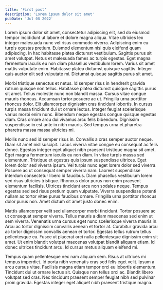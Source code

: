 ```yaml
---
title: 'First post'
description: 'Lorem ipsum dolor sit amet'
pubDate: 'Jul 08 2022'
---
```


Lorem ipsum dolor sit amet, consectetur adipiscing elit, sed do eiusmod tempor incididunt ut labore
et dolore magna aliqua. Vitae ultricies leo integer malesuada nunc vel risus commodo viverra.
Adipiscing enim eu turpis egestas pretium. Euismod elementum nisi quis eleifend quam adipiscing. In
hac habitasse platea dictumst vestibulum. Sagittis purus sit amet volutpat. Netus et malesuada fames
ac turpis egestas. Eget magna fermentum iaculis eu non diam phasellus vestibulum lorem. Varius sit
amet mattis vulputate enim. Habitasse platea dictumst quisque sagittis. Integer quis auctor elit sed
vulputate mi. Dictumst quisque sagittis purus sit amet.

Morbi tristique senectus et netus. Id semper risus in hendrerit gravida rutrum quisque non tellus.
Habitasse platea dictumst quisque sagittis purus sit amet. Tellus molestie nunc non blandit massa.
Cursus vitae congue mauris rhoncus. Accumsan tortor posuere ac ut. Fringilla urna porttitor rhoncus
dolor. Elit ullamcorper dignissim cras tincidunt lobortis. In cursus turpis massa tincidunt dui ut
ornare lectus. Integer feugiat scelerisque varius morbi enim nunc. Bibendum neque egestas congue
quisque egestas diam. Cras ornare arcu dui vivamus arcu felis bibendum. Dignissim suspendisse in est
ante in nibh mauris. Sed tempus urna et pharetra pharetra massa massa ultricies mi.

Mollis nunc sed id semper risus in. Convallis a cras semper auctor neque. Diam sit amet nisl
suscipit. Lacus viverra vitae congue eu consequat ac felis donec. Egestas integer eget aliquet nibh
praesent tristique magna sit amet. Eget magna fermentum iaculis eu non diam. In vitae turpis massa
sed elementum. Tristique et egestas quis ipsum suspendisse ultrices. Eget lorem dolor sed viverra
ipsum. Vel turpis nunc eget lorem dolor sed viverra. Posuere ac ut consequat semper viverra nam.
Laoreet suspendisse interdum consectetur libero id faucibus. Diam phasellus vestibulum lorem sed
risus ultricies tristique. Rhoncus dolor purus non enim praesent elementum facilisis. Ultrices
tincidunt arcu non sodales neque. Tempus egestas sed sed risus pretium quam vulputate. Viverra
suspendisse potenti nullam ac tortor vitae purus faucibus ornare. Fringilla urna porttitor rhoncus
dolor purus non. Amet dictum sit amet justo donec enim.

Mattis ullamcorper velit sed ullamcorper morbi tincidunt. Tortor posuere ac ut consequat semper
viverra. Tellus mauris a diam maecenas sed enim ut sem viverra. Venenatis urna cursus eget nunc
scelerisque viverra mauris in. Arcu ac tortor dignissim convallis aenean et tortor at. Curabitur
gravida arcu ac tortor dignissim convallis aenean et tortor. Egestas tellus rutrum tellus
pellentesque eu. Fusce ut placerat orci nulla pellentesque dignissim enim sit amet. Ut enim blandit
volutpat maecenas volutpat blandit aliquam etiam. Id donec ultrices tincidunt arcu. Id cursus metus
aliquam eleifend mi.

Tempus quam pellentesque nec nam aliquam sem. Risus at ultrices mi tempus imperdiet. Id porta nibh
venenatis cras sed felis eget velit. Ipsum a arcu cursus vitae. Facilisis magna etiam tempor orci eu
lobortis elementum. Tincidunt dui ut ornare lectus sit. Quisque non tellus orci ac. Blandit libero
volutpat sed cras. Nec tincidunt praesent semper feugiat nibh sed pulvinar proin gravida. Egestas
integer eget aliquet nibh praesent tristique magna.
